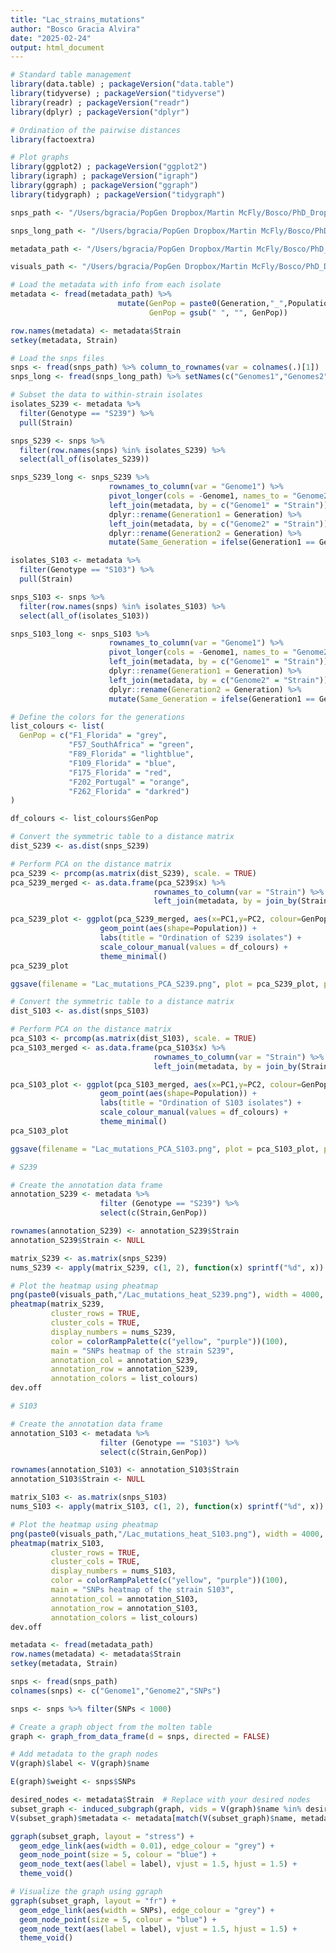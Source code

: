 ```yaml
---
title: "Lac_strains_mutations"
author: "Bosco Gracia Alvira"
date: "2025-02-24"
output: html_document
---
```


```r

# Standard table management
library(data.table) ; packageVersion("data.table")
library(tidyverse) ; packageVersion("tidyverse")
library(readr) ; packageVersion("readr")
library(dplyr) ; packageVersion("dplyr")

# Ordination of the pairwise distances
library(factoextra)

# Plot graphs
library(ggplot2) ; packageVersion("ggplot2")
library(igraph) ; packageVersion("igraph")
library(ggraph) ; packageVersion("ggraph")
library(tidygraph) ; packageVersion("tidygraph")

```


```r

snps_path <- "/Users/bgracia/PopGen Dropbox/Martin McFly/Bosco/PhD_Dropbox/Microbiome_pangenomic_analysis/data/Lactiplantibacillus_plantarum/Pangenomic_strains/snp-dists/pairwise_snps.tsv"

snps_long_path <- "/Users/bgracia/PopGen Dropbox/Martin McFly/Bosco/PhD_Dropbox/Microbiome_pangenomic_analysis/data/Lactiplantibacillus_plantarum/Pangenomic_strains/snp-dists/pairwise_snps_long.tsv"

metadata_path <- "/Users/bgracia/PopGen Dropbox/Martin McFly/Bosco/PhD_Dropbox/Microbiome_pangenomic_analysis/data/Lactiplantibacillus_plantarum/Pangenomic_strains/metadata.tsv"

visuals_path <- "/Users/bgracia/PopGen Dropbox/Martin McFly/Bosco/PhD_Dropbox/Microbiome_pangenomic_analysis/visuals"

```

```r

# Load the metadata with info from each isolate
metadata <- fread(metadata_path) %>% 
                        mutate(GenPop = paste0(Generation,"_",Population),
                               GenPop = gsub(" ", "", GenPop))

row.names(metadata) <- metadata$Strain
setkey(metadata, Strain)

# Load the snps files
snps <- fread(snps_path) %>% column_to_rownames(var = colnames(.)[1])
snps_long <- fread(snps_long_path) %>% setNames(c("Genomes1","Genomes2","SNPs"))

# Subset the data to within-strain isolates
isolates_S239 <- metadata %>%
  filter(Genotype == "S239") %>%
  pull(Strain)

snps_S239 <- snps %>%
  filter(row.names(snps) %in% isolates_S239) %>%
  select(all_of(isolates_S239))

snps_S239_long <- snps_S239 %>% 
                      rownames_to_column(var = "Genome1") %>% 
                      pivot_longer(cols = -Genome1, names_to = "Genome2", values_to = "SNPs") %>% 
                      left_join(metadata, by = c("Genome1" = "Strain")) %>%
                      dplyr::rename(Generation1 = Generation) %>% 
                      left_join(metadata, by = c("Genome2" = "Strain")) %>%
                      dplyr::rename(Generation2 = Generation) %>% 
                      mutate(Same_Generation = ifelse(Generation1 == Generation2, "Yes", "No"))

isolates_S103 <- metadata %>%
  filter(Genotype == "S103") %>%
  pull(Strain)

snps_S103 <- snps %>%
  filter(row.names(snps) %in% isolates_S103) %>%
  select(all_of(isolates_S103))

snps_S103_long <- snps_S103 %>% 
                      rownames_to_column(var = "Genome1") %>% 
                      pivot_longer(cols = -Genome1, names_to = "Genome2", values_to = "SNPs") %>% 
                      left_join(metadata, by = c("Genome1" = "Strain")) %>%
                      dplyr::rename(Generation1 = Generation) %>% 
                      left_join(metadata, by = c("Genome2" = "Strain")) %>%
                      dplyr::rename(Generation2 = Generation) %>% 
                      mutate(Same_Generation = ifelse(Generation1 == Generation2, "Yes", "No"))

```

```r

# Define the colors for the generations
list_colours <- list(
  GenPop = c("F1_Florida" = "grey",
             "F57_SouthAfrica" = "green",
             "F89_Florida" = "lightblue",
             "F109_Florida" = "blue",
             "F175_Florida" = "red",
             "F202_Portugal" = "orange",
             "F262_Florida" = "darkred")
)

df_colours <- list_colours$GenPop

# Convert the symmetric table to a distance matrix
dist_S239 <- as.dist(snps_S239)

# Perform PCA on the distance matrix
pca_S239 <- prcomp(as.matrix(dist_S239), scale. = TRUE)
pca_S239_merged <- as.data.frame(pca_S239$x) %>% 
                                rownames_to_column(var = "Strain") %>% 
                                left_join(metadata, by = join_by(Strain))

pca_S239_plot <- ggplot(pca_S239_merged, aes(x=PC1,y=PC2, colour=GenPop)) + 
                    geom_point(aes(shape=Population)) +
                    labs(title = "Ordination of S239 isolates") +
                    scale_colour_manual(values = df_colours) +
                    theme_minimal()
pca_S239_plot

ggsave(filename = "Lac_mutations_PCA_S239.png", plot = pca_S239_plot, path = visuals_path, width = 6, height = 4, dpi = 300)

# Convert the symmetric table to a distance matrix
dist_S103 <- as.dist(snps_S103)

# Perform PCA on the distance matrix
pca_S103 <- prcomp(as.matrix(dist_S103), scale. = TRUE)
pca_S103_merged <- as.data.frame(pca_S103$x) %>% 
                                rownames_to_column(var = "Strain") %>% 
                                left_join(metadata, by = join_by(Strain))

pca_S103_plot <- ggplot(pca_S103_merged, aes(x=PC1,y=PC2, colour=GenPop)) + 
                    geom_point(aes(shape=Population)) +
                    labs(title = "Ordination of S103 isolates") +
                    scale_colour_manual(values = df_colours) +
                    theme_minimal()
pca_S103_plot

ggsave(filename = "Lac_mutations_PCA_S103.png", plot = pca_S103_plot, path = visuals_path, width = 6, height = 4, dpi = 300)

```


```r
# S239

# Create the annotation data frame
annotation_S239 <- metadata %>% 
                    filter (Genotype == "S239") %>% 
                    select(c(Strain,GenPop))

rownames(annotation_S239) <- annotation_S239$Strain
annotation_S239$Strain <- NULL

matrix_S239 <- as.matrix(snps_S239)
nums_S239 <- apply(matrix_S239, c(1, 2), function(x) sprintf("%d", x))

# Plot the heatmap using pheatmap
png(paste0(visuals_path,"/Lac_mutations_heat_S239.png"), width = 4000, height = 3000, res = 300)
pheatmap(matrix_S239, 
         cluster_rows = TRUE, 
         cluster_cols = TRUE, 
         display_numbers = nums_S239, 
         color = colorRampPalette(c("yellow", "purple"))(100),
         main = "SNPs heatmap of the strain S239",
         annotation_col = annotation_S239,
         annotation_row = annotation_S239,
         annotation_colors = list_colours)
dev.off

# S103

# Create the annotation data frame
annotation_S103 <- metadata %>% 
                    filter (Genotype == "S103") %>% 
                    select(c(Strain,GenPop))

rownames(annotation_S103) <- annotation_S103$Strain
annotation_S103$Strain <- NULL

matrix_S103 <- as.matrix(snps_S103)
nums_S103 <- apply(matrix_S103, c(1, 2), function(x) sprintf("%d", x))

# Plot the heatmap using pheatmap
png(paste0(visuals_path,"/Lac_mutations_heat_S103.png"), width = 4000, height = 3000, res = 300)
pheatmap(matrix_S103,
         cluster_rows = TRUE,
         cluster_cols = TRUE,
         display_numbers = nums_S103, 
         color = colorRampPalette(c("yellow", "purple"))(100),
         main = "SNPs heatmap of the strain S103",
         annotation_col = annotation_S103,
         annotation_row = annotation_S103,
         annotation_colors = list_colours)
dev.off

```









```r

metadata <- fread(metadata_path)
row.names(metadata) <- metadata$Strain
setkey(metadata, Strain)

snps <- fread(snps_path)
colnames(snps) <- c("Genome1","Genome2","SNPs")

snps <- snps %>% filter(SNPs < 1000)

# Create a graph object from the molten table
graph <- graph_from_data_frame(d = snps, directed = FALSE)

# Add metadata to the graph nodes
V(graph)$label <- V(graph)$name

E(graph)$weight <- snps$SNPs

desired_nodes <- metadata$Strain  # Replace with your desired nodes
subset_graph <- induced_subgraph(graph, vids = V(graph)$name %in% desired_nodes)
V(subset_graph)$metadata <- metadata[match(V(subset_graph)$name, metadata$Strain), ]

ggraph(subset_graph, layout = "stress") + 
  geom_edge_link(aes(width = 0.01), edge_colour = "grey") + 
  geom_node_point(size = 5, colour = "blue") + 
  geom_node_text(aes(label = label), vjust = 1.5, hjust = 1.5) + 
  theme_void()

# Visualize the graph using ggraph
ggraph(subset_graph, layout = "fr") + 
  geom_edge_link(aes(width = SNPs), edge_colour = "grey") + 
  geom_node_point(size = 5, colour = "blue") + 
  geom_node_text(aes(label = label), vjust = 1.5, hjust = 1.5) + 
  theme_void()


```



